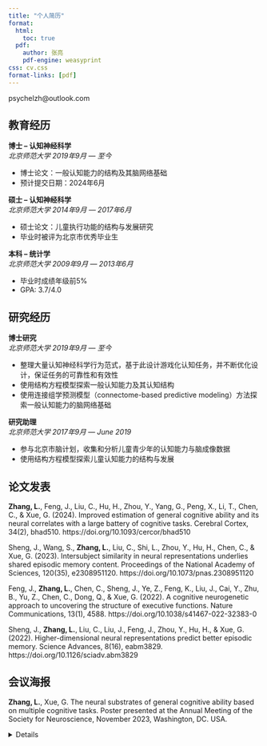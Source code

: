 ```yaml
---
title: "个人简历"
format:
  html:
    toc: true
  pdf:
    author: 张亮
    pdf-engine: weasyprint
css: cv.css
format-links: [pdf]
---
```


::: {.print-only .contact-block}
psychelzh\@outlook.com
:::

## 教育经历

**博士 -- 认知神经科学** <br> *北京师范大学* [*2019年9月 --- 至今*]{.cvdate}

-   博士论文：一般认知能力的结构及其脑网络基础
-   预计提交日期：2024年6月

**硕士 -- 认知神经科学** <br> *北京师范大学* [*2014年9月 --- 2017年6月*]{.cvdate}

-   硕士论文：儿童执行功能的结构与发展研究
-   毕业时被评为北京市优秀毕业生

**本科 -- 统计学** <br> *北京师范大学* [*2009年9月 --- 2013年6月*]{.cvdate}

-   毕业时成绩年级前5%
-   GPA: 3.7/4.0

## 研究经历

**博士研究** <br> *北京师范大学* [*2019年9月 --- 至今*]{.cvdate}

-   整理大量认知神经科学行为范式，基于此设计游戏化认知任务，并不断优化设计，保证任务的可靠性和有效性
-   使用结构方程模型探索一般认知能力及其认知结构
-   使用连接组学预测模型（connectome-based predictive modeling）方法探索一般认知能力的脑网络基础

**研究助理** <br> *北京师范大学* [*2017年9月 --- June 2019*]{.cvdate}

-   参与北京市脑计划，收集和分析儿童青少年的认知能力与脑成像数据
-   使用结构方程模型探索儿童认知能力的结构与发展

## 论文发表 {style="page-break-before: always"}

**Zhang, L.**, Feng, J., Liu, C., Hu, H., Zhou, Y., Yang, G., Peng, X., Li, T., Chen, C., & Xue, G. (2024). Improved estimation of general cognitive ability and its neural correlates with a large battery of cognitive tasks. Cerebral Cortex, 34(2), bhad510. https://doi.org/10.1093/cercor/bhad510

Sheng, J., Wang, S., **Zhang, L.**, Liu, C., Shi, L., Zhou, Y., Hu, H., Chen, C., & Xue, G. (2023). Intersubject similarity in neural representations underlies shared episodic memory content. Proceedings of the National Academy of Sciences, 120(35), e2308951120. https://doi.org/10.1073/pnas.2308951120

Feng, J., **Zhang, L.**, Chen, C., Sheng, J., Ye, Z., Feng, K., Liu, J., Cai, Y., Zhu, B., Yu, Z., Chen, C., Dong, Q., & Xue, G. (2022). A cognitive neurogenetic approach to uncovering the structure of executive functions. Nature Communications, 13(1), 4588. https://doi.org/10.1038/s41467-022-32383-0

Sheng, J., **Zhang, L.**, Liu, C., Liu, J., Feng, J., Zhou, Y., Hu, H., & Xue, G. (2022). Higher-dimensional neural representations predict better episodic memory. Science Advances, 8(16), eabm3829. https://doi.org/10.1126/sciadv.abm3829

## 会议海报

**Zhang, L.**, Xue, G. The neural substrates of general cognitive ability based on multiple cognitive tasks. Poster presented at the Annual Meeting of the Society for Neuroscience, November 2023, Washington, DC. USA.

::: {.no-print}
<details>Created based on tutorial of <https://www.cynthiahqy.com/posts/cv-html-pdf/></details>
:::

